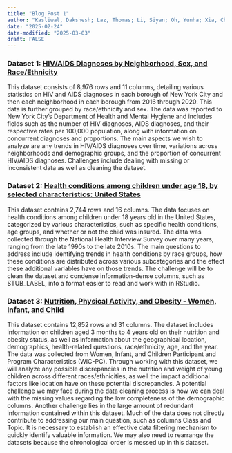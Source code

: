 ```yaml
---
title: "Blog Post 1"
author: "Kasliwal, Dakshesh; Laz, Thomas; Li, Siyan; Oh, Yunha; Xia, Chuancheng"
date: "2025-02-24"
date-modified: "2025-03-03"
draft: FALSE
---
```

### Dataset 1: [HIV/AIDS Diagnoses by Neighborhood, Sex, and Race/Ethnicity](https://data.cityofnewyork.us/Health/HIV-AIDS-Diagnoses-by-Neighborhood-Sex-and-Race-Et/ykvb-493p/about_data)

  This dataset consists of 8,976 rows and 11 columns, detailing various statistics on HIV and AIDS diagnoses in each borough of New York City and then each neighborhood in each borough from 2016 through 2020. This data is further grouped by race/ethnicity and sex. The data was reported to New York City’s Department of Health and Mental Hygiene and includes fields such as the number of HIV diagnoses, AIDS diagnoses, and their respective rates per 100,000 population, along with information on concurrent diagnoses and proportions.
  The main aspects we wish to analyze are any trends in HIV/AIDS diagnoses over time, variations across neighborhoods and demographic groups, and the proportion of concurrent HIV/AIDS diagnoses. Challenges include dealing with missing or inconsistent data as well as cleaning the dataset.

### Dataset 2: [Health conditions among children under age 18, by selected characteristics: United States](https://catalog.data.gov/dataset/health-conditions-among-children-under-age-18-by-selected-characteristics-united-states-53b56)

  This dataset contains 2,744 rows and 16 columns. The data focuses on health conditions among children under 18 years old in the United States, categorized by various characteristics, such as specific health conditions, age groups, and whether or not the child was insured. The data was collected through the National Health Interview Survey over many years, ranging from the late 1990s to the late 2010s.
  The main questions to address include identifying trends in health conditions by race groups, how these conditions are distributed across various subcategories and the effect these additional variables have on those trends. The challenge will be to clean the dataset and condense information-dense columns, such as STUB_LABEL, into a format easier to read and work with in RStudio. 
	
### Dataset 3: [Nutrition, Physical Activity, and Obesity - Women, Infant, and Child](https://catalog.data.gov/dataset/nutrition-physical-activity-and-obesity-women-infant-and-child)

  This dataset contains 12,852 rows and 31 columns. The dataset includes information on children aged 3 months to 4 years old on their nutrition and obesity status, as well as information about the geographical location, demographics, health-related questions, race/ethnicity, age, and the year. The data was collected from Women, Infant, and Children Participant and Program Characteristics (WIC-PC).
  Through working with this dataset, we will analyze any possible discrepancies in the nutrition and weight of young children across different races/ethnicities, as well the impact additional factors like location have on these potential discrepancies. A potential challenge we may face during the data cleaning process is how we can deal with the missing values regarding the low completeness of the demographic columns. Another challenge lies in the large amount of redundant information contained within this dataset. Much of the data does not directly contribute to addressing our main question, such as columns Class and Topic. It is necessary to establish an effective data filtering mechanism to quickly identify valuable information. We may also need to rearrange the datasets because the chronological order is messed up in this dataset.

